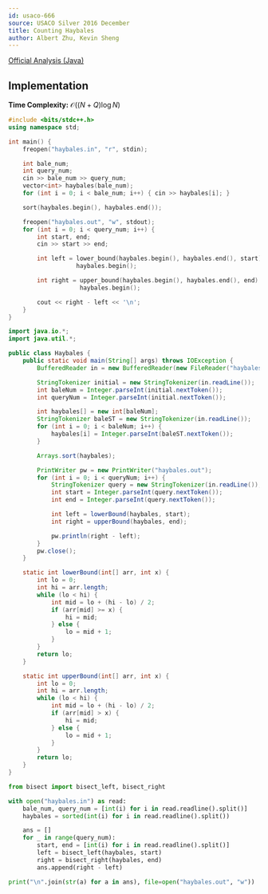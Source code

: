 ```yaml
---
id: usaco-666
source: USACO Silver 2016 December
title: Counting Haybales
author: Albert Zhu, Kevin Sheng
---
```


[Official Analysis (Java)](http://www.usaco.org/current/data/sol_haybales_silver_dec16.html)

## Implementation

**Time Complexity:** $\mathcal{O}((N+Q)\log N)$

<LanguageSection>
<CPPSection>

```cpp
#include <bits/stdc++.h>
using namespace std;

int main() {
	freopen("haybales.in", "r", stdin);

	int bale_num;
	int query_num;
	cin >> bale_num >> query_num;
	vector<int> haybales(bale_num);
	for (int i = 0; i < bale_num; i++) { cin >> haybales[i]; }

	sort(haybales.begin(), haybales.end());

	freopen("haybales.out", "w", stdout);
	for (int i = 0; i < query_num; i++) {
		int start, end;
		cin >> start >> end;

		int left = lower_bound(haybales.begin(), haybales.end(), start) -
		           haybales.begin();

		int right = upper_bound(haybales.begin(), haybales.end(), end) -
		            haybales.begin();

		cout << right - left << '\n';
	}
}
```

</CPPSection>
<JavaSection>

```java
import java.io.*;
import java.util.*;

public class Haybales {
	public static void main(String[] args) throws IOException {
		BufferedReader in = new BufferedReader(new FileReader("haybales.in"));

		StringTokenizer initial = new StringTokenizer(in.readLine());
		int baleNum = Integer.parseInt(initial.nextToken());
		int queryNum = Integer.parseInt(initial.nextToken());

		int haybales[] = new int[baleNum];
		StringTokenizer baleST = new StringTokenizer(in.readLine());
		for (int i = 0; i < baleNum; i++) {
			haybales[i] = Integer.parseInt(baleST.nextToken());
		}

		Arrays.sort(haybales);

		PrintWriter pw = new PrintWriter("haybales.out");
		for (int i = 0; i < queryNum; i++) {
			StringTokenizer query = new StringTokenizer(in.readLine());
			int start = Integer.parseInt(query.nextToken());
			int end = Integer.parseInt(query.nextToken());

			int left = lowerBound(haybales, start);
			int right = upperBound(haybales, end);

			pw.println(right - left);
		}
		pw.close();
	}

	static int lowerBound(int[] arr, int x) {
		int lo = 0;
		int hi = arr.length;
		while (lo < hi) {
			int mid = lo + (hi - lo) / 2;
			if (arr[mid] >= x) {
				hi = mid;
			} else {
				lo = mid + 1;
			}
		}
		return lo;
	}

	static int upperBound(int[] arr, int x) {
		int lo = 0;
		int hi = arr.length;
		while (lo < hi) {
			int mid = lo + (hi - lo) / 2;
			if (arr[mid] > x) {
				hi = mid;
			} else {
				lo = mid + 1;
			}
		}
		return lo;
	}
}
```

</JavaSection>
<PySection>

```py
from bisect import bisect_left, bisect_right

with open("haybales.in") as read:
	bale_num, query_num = [int(i) for i in read.readline().split()]
	haybales = sorted(int(i) for i in read.readline().split())

	ans = []
	for _ in range(query_num):
		start, end = [int(i) for i in read.readline().split()]
		left = bisect_left(haybales, start)
		right = bisect_right(haybales, end)
		ans.append(right - left)

print("\n".join(str(a) for a in ans), file=open("haybales.out", "w"))
```

</PySection>
</LanguageSection>
